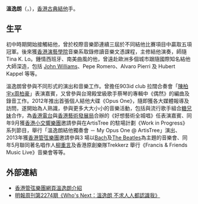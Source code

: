 {{multiple issues|
{{blpunsourced|time=2013-06-08T03:10:19+00:00}}
{{orphan|time=2013-06-08T03:10:19+00:00}}
}}
'''溫逸朗'''（{{lang-en|Francis Wan}}，{{bd|1987年|catIdx=C陈}}），[[香港|香港]][[古典結他|古典結他]]手。
==生平==
初中時期開始接觸結他，曾於校際音樂節連續三屆於不同結他比賽項目中贏取五項冠軍。後來獲[[香港演藝學院|香港演藝學院]]音樂系取錄修讀音樂文憑課程，主修結他演奏，師隨 Tina K. Lo。鍾情西班牙、南美曲風的他，曾遠赴歐洲多個城市跟隨國際知名結他大師深造，包括 [[John_Williams|John Williams]]、Pepe Romero、Alvaro Pierri 及 Hubert Kappel 等等。

溫逸朗曾參與不同形式的演出和音樂工作。曾擔任903id club 拉闊合奏會「[[陳柏宇|陳柏宇]]x[[周柏豪|周柏豪]]」表演嘉賓，又曾參與台灣殿堂級歌手蔡琴的專輯中《偶然》的編曲及錄音工作。2012年推出首張個人結他大碟《Opus One》，隨即獲各大媒體報導及訪問，遂開始為人熟識，參與更多大大小小的音樂活動，包括與流行歌手組合[[糖兄妹|糖兄妹]]合作，為[[香港電台|香港電台]]與[[香港藝術發展局|香港藝術發展局]]合辦的《好想藝術全城唱》任表演嘉賓、同年9月獲[[香港小交響樂團|香港小交響樂團]]邀請參與在ArtisTree 的駐場計劃《Work in Progress》系列節目，舉行「溫逸朗結他獨奏會 － My Opus One @ ArtisTree」演出、2013年獲[[香港管弦樂團|香港管弦樂團]]邀請參與3 場以[[Bach|Bach]]及[[The_Beatles|The Beatles]]為主題的音樂會、同年5月聯同著名唱作人[[柳重言|柳重言]]及香港原創樂隊Trekkerz 舉行《Francis & Friends Music Live》音樂會等等。

==外部連結==
* [https://web.archive.org/web/20160304094911/http://www.hkphil.org/tch/concerts_and_ticket/artists/artistsdetail.jsp?id=1295 香港管弦樂團網頁溫逸朗介紹]
* [http://www2.mingpaoweekly.com/contents/?id=19859 明報周刊第2274期《Who's Next：溫逸朗 不求人人都認識我》]{{dead link|date=2018年3月 |bot=InternetArchiveBot |fix-attempted=yes }}